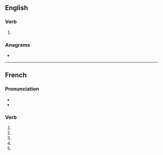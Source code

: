 {{also|affirmé}}
==English==

===Verb===
{{head|en|verb}}

# {{obsolete spelling of|en|affirm}}

===Anagrams===
* {{anagrams|en|a=aeffimr|affimer}}

----

==French==

===Pronunciation===
* {{fr-IPA|pos=v}}
* {{audio|fr|LL-Q150 (fra)-Lyokoï-affirme.wav|Audio}}

===Verb===
{{head|fr|verb form}}

# {{inflection of|fr|affirmer||1|s|pres|indc}}
# {{inflection of|fr|affirmer||3|s|pres|indc}}
# {{inflection of|fr|affirmer||1|s|pres|subj}}
# {{inflection of|fr|affirmer||3|s|pres|subj}}
# {{inflection of|fr|affirmer||2|s|impr}}